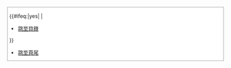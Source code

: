 <noinclude>{{template shortcut|stb}}</noinclude><indicator name="jumpto"><div style="border: 1px solid #a9a9a9; background: #fff; font-size:85%; padding:1px 4px 0 4px;" class="hlist boilerplate metadata plainlinks nomobile">
{{#ifeq:{{{notoc}}}|yes|<!-- nothing -->|
* [[#toc|跳至目錄]]
}}
* [[#footer-places|跳至頁尾]]
</div></indicator><noinclude>{{doc}}</noinclude>
